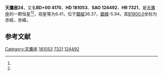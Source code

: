 {{Starbox begin
| name = 天鷹座24
}}
{{Starbox observe
| epoch = [[J2000.0|J2000.0]]
| constell = [[天鷹座|天鷹座]]<ref name=SIMBAD>{{cite web
 | url=http://simbad.u-strasbg.fr/simbad/sim-id?Ident=HR+7321
 | title=Pulsating variable Star
 | publisher=Centre de Données astronomiques de Strasbourg
 | work=SIMBAD
 | accessdate=2012-07-13
 | archive-date=2016-03-18
 | archive-url=https://web.archive.org/web/20160318165851/http://simbad.u-strasbg.fr/simbad/sim-id?Ident=HR+7321
 | dead-url=no
 }}</ref><ref name=DATA>{{cite web
 | url=http://vizier.u-strasbg.fr/viz-bin/VizieR-5?-out.add=.&-source=5050&-corr=PK=HR&-out.max=9999&HR=7321
 | title=VizieR Detailed Page
 | accessdate=2012-07-13
 | archive-date=2016-03-04
 | archive-url=https://web.archive.org/web/20160304212011/http://vizier.u-strasbg.fr/viz-bin/VizieR-5?-out.add=.&-source=5050&-corr=PK=HR&-out.max=9999&HR=7321
 | dead-url=no
 }}</ref>
| 星官 = 
| ra = {{RA|19|18|50.9}}<ref name=SIMBAD /><ref name=DATA />
| dec = {{DEC|+0|20|21}}<ref name=SIMBAD /><ref name=DATA />
| appmag_v = 6.41<ref name=SIMBAD /><ref name=DATA />
}}
{{Starbox character
| class = K0-IIIa:Ba0.4CH1<ref name=SIMBAD /><ref name=DATA />
| b-v = 1.05<ref name=SIMBAD /><ref name=DATA />
| u-b = 0.79<ref name=SIMBAD /><ref name=DATA />
| r-i = <ref name=SIMBAD /><ref name=DATA />
| variable = 
}}
{{Starbox astrometry
| radial_v = 0.79
| prop_mo_ra = -29
| parallax = 0.01
| p_error = 
}}
{{Starbox catalog
| names =BD+00 4170，[[SAO星表|SAO]] 124492，[[HD星表|HD]] 181053，[[HR星表|HR]] 7321}}
{{Starbox reference |Simbad=HR+7321}}
{{Starbox end}}

'''天鷹座24'''，又名'''BD+00 4170'''，'''HD 181053'''、'''SAO 124492'''、'''HR 7321'''，是[[天鷹座|天鷹座]]的一颗恒星<ref name=SIMBAD /><ref name=DATA />，视星等为6.41，位于[[銀道座標系|銀經]]36.37，[[銀道座標系|銀緯]]-5.94，其[[B1900.0|B1900.0]]坐标为赤經{{RA|19|13|44}}，赤緯{{DEC|+0|-5.94|24}}。

== 参考文献 ==
{{reflist}}

{{star-stub}}

{{天鷹座恒星}}
[[Category:天鷹座|Category:天鷹座]]
[[Category:HD和HDE天體|181053]]
[[Category:HR天體|7321]]
[[Category:SAO天體|124492]]